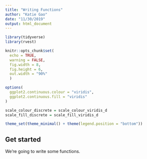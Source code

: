 ```yaml
---
title: "Writing Functions"
author: "Katie Gao"
date: "11/30/2019"
output: html_document
---
```


```r
library(tidyverse) 
library(rvest) 

knitr::opts_chunk$set(
  echo = TRUE, 
  warning = FALSE, 
  fig.width = 8, 
  fig.height = 6, 
  out.width = "90%"
  )

options(
  ggplot2.continuous.colour = "viridis", 
  ggplot2.continuous.fill = "viridis"
)

scale_colour_discrete = scale_colour_viridis_d
scale_fill_discrete = scale_fill_viridis_d 

theme_set(theme_minimal() + theme(legend.position = "bottom")) 
```

## Get started 

We're going to write some functions. 

```r

```



